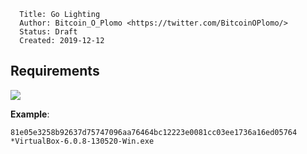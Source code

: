 
<pre>
  Title: Go Lighting 
  Author: Bitcoin_O_Plomo <https://twitter.com/BitcoinOPlomo/>
  Status: Draft
  Created: 2019-12-12
</pre>

==Requirements==


<img src=https://i.imgur.com/XOxxGOZ.png></img>

'''Example''':
<pre>
81e05e3258b92637d75747096aa76464bc12223e0081cc03ee1736a16ed05764 *VirtualBox-6.0.8-130520-Win.exe
</pre>

